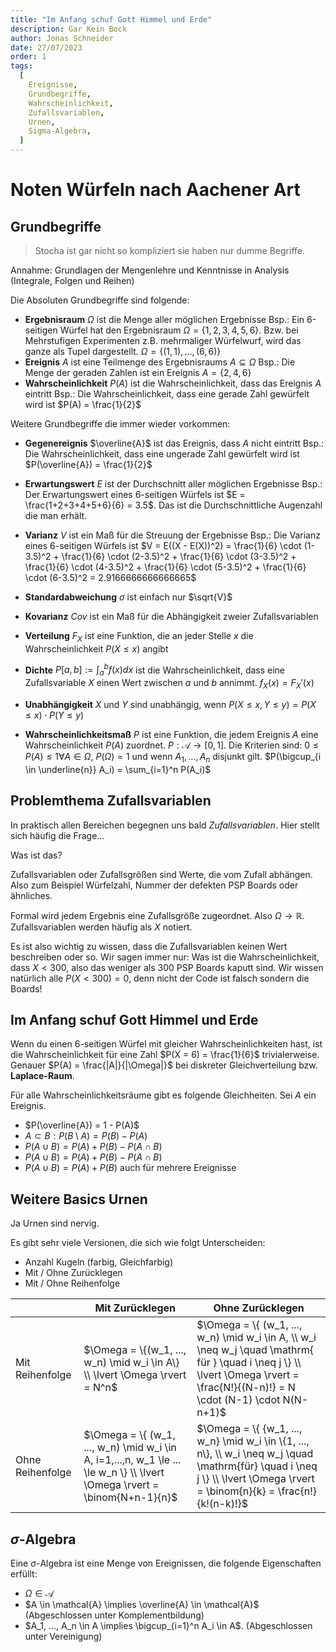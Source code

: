 ```yaml
---
title: "Im Anfang schuf Gott Himmel und Erde"
description: Gar Kein Bock
author: Jonas Schneider
date: 27/07/2023
order: 1
tags:
  [
    Ereignisse,
    Grundbegriffe,
    Wahrscheinlichkeit,
    Zufallsvariablen,
    Urnen,
    Sigma-Algebra,
  ]
---
```


# Noten Würfeln nach Aachener Art

## Grundbegriffe

> Stocha ist gar nicht so kompliziert sie haben nur dumme Begriffe.

Annahme: Grundlagen der Mengenlehre und Kenntnisse in Analysis (Integrale, Folgen und Reihen)

Die Absoluten Grundbegriffe sind folgende:

- **Ergebnisraum** $\Omega$ ist die Menge aller möglichen Ergebnisse
  Bsp.: Ein 6-seitigen Würfel hat den Ergebnisraum $\Omega = \{1,2,3,4,5,6\}$. Bzw. bei Mehrstufigen Experimenten z.B. mehrmaliger Würfelwurf, wird das ganze als Tupel dargestellt. $\Omega = \{ (1,1),..., (6,6)\}$
- **Ereignis** $A$ ist eine Teilmenge des Ergebnisraums $A \subseteq \Omega$
  Bsp.: Die Menge der geraden Zahlen ist ein Ereignis $A = \{2,4,6\}$
- **Wahrscheinlichkeit** $P(A)$ ist die Wahrscheinlichkeit, dass das Ereignis $A$ eintritt
  Bsp.: Die Wahrscheinlichkeit, dass eine gerade Zahl gewürfelt wird ist $P(A) = \frac{1}{2}$

Weitere Grundbegriffe die immer wieder vorkommen:

- **Gegenereignis** $\overline{A}$ ist das Ereignis, dass $A$ nicht eintritt
  Bsp.: Die Wahrscheinlichkeit, dass eine ungerade Zahl gewürfelt wird ist $P(\overline{A}) = \frac{1}{2}$
- **Erwartungswert** $E$ ist der Durchschnitt aller möglichen Ergebnisse
  Bsp.: Der Erwartungswert eines 6-seitigen Würfels ist $E = \frac{1+2+3+4+5+6}{6} = 3.5$. Das ist die Durchschnittliche Augenzahl die man erhält.
- **Varianz** $V$ ist ein Maß für die Streuung der Ergebnisse
  Bsp.: Die Varianz eines 6-seitigen Würfels ist $V = E((X - E(X))^2) = \frac{1}{6} \cdot (1-3.5)^2 + \frac{1}{6} \cdot (2-3.5)^2 + \frac{1}{6} \cdot (3-3.5)^2 + \frac{1}{6} \cdot (4-3.5)^2 + \frac{1}{6} \cdot (5-3.5)^2 + \frac{1}{6} \cdot (6-3.5)^2 = 2.9166666666666665$

- **Standardabweichung** $\sigma$ ist einfach nur $\sqrt{V}$
- **Kovarianz** $Cov$ ist ein Maß für die Abhängigkeit zweier Zufallsvariablen
- **Verteilung** $F_X$ ist eine Funktion, die an jeder Stelle $x$ die Wahrscheinlichkeit $P(X \leq x)$ angibt
- **Dichte** $P[a,b] := \int_a^b f(x) dx$ ist die Wahrscheinlichkeit, dass eine Zufallsvariable $X$ einen Wert zwischen $a$ und $b$ annimmt. $f_X(x) = F_X'(x)$
- **Unabhängigkeit** $X$ und $Y$ sind unabhängig, wenn $P(X \leq x, Y \leq y) = P(X \leq x) \cdot P(Y \leq y)$
- **Wahrscheinlichkeitsmaß** $P$ ist eine Funktion, die jedem Ereignis $A$ eine Wahrscheinlichkeit $P(A)$ zuordnet. $P: \mathcal{A} \to [0,1]$. Die Kriterien sind: $0 \le P(A) \le 1 \forall A \in \Omega$, $P(\Omega)= 1$ und wenn $A_1, ..., A_n$ disjunkt gilt. $P(\bigcup_{i \in \underline{n}} A_i) = \sum_{i=1}^n P(A_i)$

## Problemthema Zufallsvariablen

In praktisch allen Bereichen begegnen uns bald _Zufallsvariablen_. Hier stellt sich häufig die Frage...

Was ist das?

Zufallsvariablen oder Zufallsgrößen sind Werte, die vom Zufall abhängen.
Also zum Beispiel Würfelzahl, Nummer der defekten PSP Boards oder ähnliches.

Formal wird jedem Ergebnis eine Zufallsgröße zugeordnet. Also $\Omega \to \mathbb{R}$. Zufallsvariablen werden häufig als $X$ notiert.

Es ist also wichtig zu wissen, dass die Zufallsvariablen keinen Wert beschreiben oder so. Wir sagen immer nur: Was ist die Wahrscheinlichkeit, dass $X < 300$, also das weniger als $300$ PSP Boards kaputt sind. Wir wissen natürlich alle $P(X < 300) = 0$, denn nicht der Code ist falsch sondern die Boards!

## Im Anfang schuf Gott Himmel und Erde

Wenn du einen $6$-seitigen Würfel mit gleicher Wahrscheinlichkeiten hast, ist die Wahrscheinlichkeit für eine Zahl $P(X = 6) = \frac{1}{6}$ trivialerweise. Genauer $P(A) = \frac{|A|}{|\Omega|}$ bei diskreter Gleichverteilung bzw. **Laplace-Raum**.

Für alle Wahrscheinlichkeitsräume gibt es folgende Gleichheiten. Sei $A$ ein Ereignis.

- $P(\overline{A}) = 1 - P(A)$
- $A \subset B: P(B \setminus A) = P(B) - P(A)$
- $P(A \cup B) = P(A) + P(B) - P(A \cap B)$
- $P(A \cup B) = P(A) + P(B) - P(A \cap B)$
- $P(A \cup B) = P(A) + P(B)$ auch für mehrere Ereignisse

## Weitere Basics Urnen

Ja Urnen sind nervig.

Es gibt sehr viele Versionen, die sich wie folgt Unterscheiden:

- Anzahl Kugeln (farbig, Gleichfarbig)
- Mit / Ohne Zurücklegen
- Mit / Ohne Reihenfolge

|                  | Mit Zurücklegen                                                                                                              | Ohne Zurücklegen                                                                                                                                                                   |
| ---------------- | ---------------------------------------------------------------------------------------------------------------------------- | ---------------------------------------------------------------------------------------------------------------------------------------------------------------------------------- |
| Mit Reihenfolge  | $\Omega = \{(w_1, ..., w_n) \mid w_i \in A\} \\ \lvert \Omega \rvert = N^n$                                                  | $\Omega =  \{ (w_1, ..., w_n) \mid w_i \in A, \\ w_i \neq w_j \quad \mathrm{ für } \quad  i \neq j \}  \\ \lvert \Omega \rvert = \frac{N!}{(N-n)!} = N \cdot (N-1) \cdot N(N-n+1)$ |
| Ohne Reihenfolge | $\Omega =  \{ (w_1, ..., w_n) \mid w_i \in A, i=1,...,n, w_1 \le ... \le w_n \}  \\ \lvert \Omega \rvert = \binom{N+n-1}{n}$ | $\Omega =  \{ {w_1, ..., w_n} \mid w_i \in \{1, ..., n\}, \\ w_i \neq w_j \quad \mathrm{für} \quad i \neq j \}  \\ \lvert \Omega \rvert = \binom{n}{k} = \frac{n!}{k!(n-k)!}$      |

## $\sigma$-Algebra

Eine $\sigma$-Algebra ist eine Menge von Ereignissen, die folgende Eigenschaften erfüllt:

- $\Omega \in \mathcal{A}$
- $A \in \mathcal{A} \implies \overline{A} \in \mathcal{A}$ (Abgeschlossen unter Komplementbildung)
- $A_1, ..., A_n \in A \implies \bigcup_{i=1}^n A_i \in A$. (Abgeschlossen unter Vereinigung)
